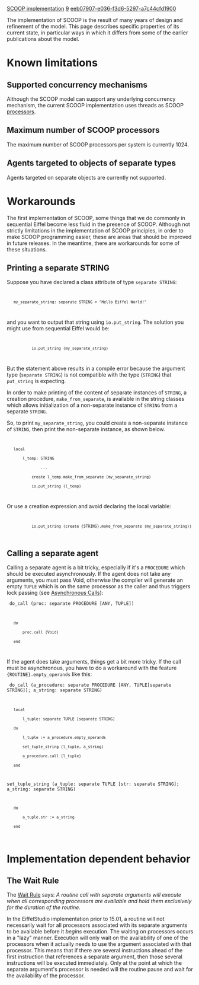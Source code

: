 [[Property:title|SCOOP implementation]]
[[Property:weight|9]]
[[Property:uuid|eeb07907-e036-f3d6-5297-a7c44cfd1900]]


The implementation of SCOOP is the result of many years of design and refinement of the model. This page describes specific properties of its current state, in particular ways in which it differs from some of the earlier publications about the model. 


=Known limitations=


==Supported concurrency mechanisms==

Although the SCOOP model can support any underlying concurrency mechanism, the current SCOOP implementation uses threads as  SCOOP [[Concurrent programming with SCOOP#Processors|processors]].


==Maximum number of SCOOP processors==

The maximum number of SCOOP processors per system is currently 1024.



==Agents targeted to objects of separate types==

Agents targeted on separate objects are currently not supported.


=Workarounds=

The first implementation of SCOOP, some things that we do commonly in sequential Eiffel become less fluid in the presence of SCOOP. Although not strictly limitations in the implementation of SCOOP principles, in order to make SCOOP programming easier, these are areas that should be improved in future releases. In the meantime, there are workarounds for some of these situations.


==Printing a separate STRING ==

Suppose you have declared a class attribute of type <code>separate STRING</code>:

<code>
    my_separate_string: separate STRING = "Hello Eiffel World!"
</code>

and you want to output that string using <code>io.put_string</code>. The solution you might use from sequential Eiffel would be:

<code>
            io.put_string (my_separate_string)
</code>

But the statement above results in a compile error because the argument type (<code>separate STRING</code>) is not compatible with the type (<code>STRING</code>) that <code>put_string</code> is expecting.

In order to make printing of the content of separate instances of <code>STRING</code>, a creation procedure, <code>make_from_separate</code>, is available in the string classes which allows initialization of a non-separate instance of <code>STRING</code> from a separate <code>STRING</code>.  

So, to print <code>my_separate_string</code>, you could create a non-separate instance of <code>STRING</code>, then print the non-separate instance, as shown below.

<code>
    local
        l_temp: STRING
                ...
            create l_temp.make_from_separate (my_separate_string)
            io.put_string (l_temp)
</code>

Or use a creation expression and avoid declaring the local variable:

<code>
            io.put_string (create {STRING}.make_from_separate (my_separate_string))
</code>

== Calling a separate agent ==

Calling a separate agent is a bit tricky, especially if it's a <code>PROCEDURE</code> which should be executed asynchronously.
If the agent does not take any arguments, you must pass Void, otherwise the compiler will generate an empty <code>TUPLE</code> which
is on the same processor as the caller and thus triggers lock passing (see [[Asynchronous Calls]]):

<code>
do_call (proc: separate PROCEDURE [ANY, TUPLE])
	do
		proc.call (Void)	
	end
</code>

If the agent does take arguments, things get a bit more tricky. If the call must be asynchronous, you have to do a workaround with the feature <code>{ROUTINE}.empty_operands</code> like this:

<code>
do_call (a_procedure: separate PROCEDURE [ANY, TUPLE[separate STRING]]; a_string: separate STRING)
	local
		l_tuple: separate TUPLE [separate STRING]
	do
		l_tuple := a_procedure.empty_operands
		set_tuple_string (l_tuple, a_string)
		a_procedure.call (l_tuple)
	end

set_tuple_string (a_tuple: separate TUPLE [str: separate STRING]; a_string: separate STRING)
	do
		a_tuple.str := a_string
	end
</code>


=Implementation dependent behavior=


==The Wait Rule==

{{note | This only applies to EiffelStudio releases prior to 15.01}}

The [[Concurrent programming with SCOOP#Access to shared resources|Wait Rule]] says: ''A routine call with separate arguments will execute when all corresponding processors are available and hold them exclusively for the duration of the routine.''

In the EiffelStudio implementation prior to 15.01, a routine will not necessarily wait for all processors associated with its separate arguments to be available before it ''begins'' execution. The waiting on processors occurs in a "lazy" manner. Execution will only wait on the availability of one of the processors when it actually needs to use the argument associated with that processor. This means that if there are several instructions ahead of the first instruction that references a separate argument, then those several instructions will be executed immediately. Only at the point at which the separate argument's processor is needed will the routine pause and wait for the availability of the processor.

